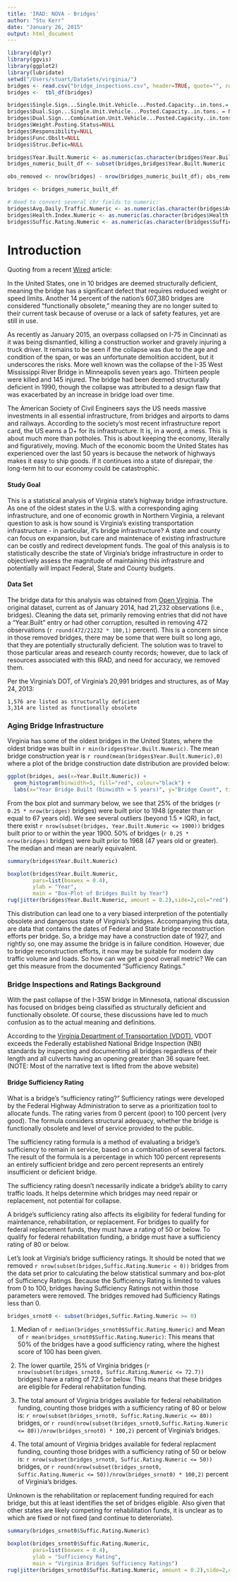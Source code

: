 ```yaml
---
title: 'IRAD: NOVA - Bridges'
author: "Stu Kerr"
date: "January 26, 2015"
output: html_document
---
```


```r
library(dplyr)
library(ggvis)
library(ggplot2)
library(lubridate)
setwd("/Users/stuart/DataSets/virginia/")
bridges <- read.csv("bridge_inspections.csv", header=TRUE, quote="", row.names=NULL, stringsAsFactors = FALSE,strip.white = TRUE)  # special parameters set for this file
bridges <-  tbl_df(bridges)
```
<!--- Transform the bridges df -->

```r
bridges$Single.Sign...Single.Unit.Vehicle...Posted.Capacity..in.tons.= NULL
bridges$Dual.Sign...Single.Unit.Vehicle...Posted.Capacity..in.tons. = NULL
bridges$Dual.Sign...Combination.Unit.Vehicle...Posted.Capacity..in.tons. = NULL
bridges$Weight.Posting.Status=NULL
bridges$Responsibility=NULL
bridges$Func.Obslt=NULL
bridges$Struc.Defic=NULL
```

```r
bridges$Year.Built.Numeric <- as.numeric(as.character(bridges$Year.Built))
bridges_numeric_built_df <- subset(bridges,bridges$Year.Built.Numeric != "  NA" & bridges$Year.Built.Numeric > 1800)

obs_removed <- nrow(bridges) - nrow(bridges_numeric_built_df); obs_removed

bridges <- bridges_numeric_built_df

# Need to convert several chr fields to numeric:
bridges$Avg.Daily.Traffic.Numeric <- as.numeric(as.character(bridges$Avg.Daily.Traffic))
bridges$Health.Index.Numeric <- as.numeric(as.character(bridges$Health.Index))
bridges$Suffic.Rating.Numeric <- as.numeric(as.character(bridges$Suffic.Rating))
```

# Introduction

Quoting from a recent [Wired](http://www.wired.com/2015/01/time-fix-americas-infrastructure-heres-start/) article:
  
In the United States, one in 10 bridges are deemed structurally deficient, meaning the bridge has a significant defect that requires reduced weight or speed limits. Another 14 percent of the nation’s 607,380 bridges are considered “functionally obsolete,” meaning they are no longer suited to their current task because of overuse or a lack of safety features, yet are still in use.

As recently as January 2015, an overpass collapsed on I-75 in Cincinnati as it was being dismantled, killing a construction worker and gravely injuring a truck driver. It remains to be seen if the collapse was due to the age and condition of the span, or was an unfortunate demolition accident, but it underscores the risks. More well known was the collapse of the I-35 West Mississippi River Bridge in Minneapolis seven years ago. Thirteen people were killed and 145 injured. The bridge had been deemed structurally deficient in 1990, though the collapse was attributed to a design flaw that was exacerbated by an increase in bridge load over time.

The American Society of Civil Engineers says the US needs massive investments in all essential infrastructure, from bridges and airports to dams and railways. According to the society’s most recent infrastructure report card, the US earns a D+ for its infrastructure. It is, in a word, a mess. This is about much more than potholes. This is about keeping the economy, literally and figuratively, moving. Much of the economic boom the United States has experienced over the last 50 years is because the network of highways makes it easy to ship goods. If it continues into a state of disrepair, the long-term hit to our economy could be catastrophic.

#### Study Goal
This is a statistical analysis of Virginia state's highway bridge infrastructure. As one of the oldest states in the U.S. with a corresponding aging infrastructure, and one of economic growth in Northern Virginia, a relevant question to ask is how sound is Virginia's existing transportation infrastructure - in particular, it's bridge infrastructure? A state and county can focus on expansion, but care and maintenace of existing infrastructure can be costly and redirect development funds. The goal of this analysis is to statistically describe the state of Virginia's bridge infrastructure in order to objectively assess the magnitude of maintaining this infrastrure and potentially will impact Federal, State and County budgets. 

#### Data Set
The bridge data for this analysis was obtained from [Open Virginia](http://data.openva.com/dataset/bridge-inspections). The original dataset, current as of January 2014, had 21,232 observations (i.e., bridges). Cleaning the data set, primarily removing entries that did not have a "Year.Built" entry or had other corruption, resulted in removing 472 observations (`r round(472/21232 * 100,1)` percent). This is a concern since in those removed bridges, there may be some that were built so long ago, that they are potentially structurally deficient. The solution was to travel to those particular areas and research county records; however, due to lack of resources associated with this IRAD, and need for accuracy, we removed them. 

Per the Virginia's DOT, of Virginia's 20,991 bridges and structures, as of May 24, 2013:

    1,576 are listed as structurally deficient
    3,314 are listed as functionally obsolete

### Aging Bridge Infrastructure

Virginia has some of the oldest bridges in the United States, where the oldest bridge was built in `r min(bridges$Year.Built.Numeric)`.  The mean bridge construction year is `r round(mean(bridges$Year.Built.Numeric),0)` where a plot of the bridge construction date distribution are provided below:


```r
ggplot(bridges, aes(x=Year.Built.Numeric)) + 
  geom_histogram(binwidth=5, fill="red", colour="black") +
  labs(x="Year Bridge Built (binwidth = 5 years)", y="Bridge Count", title = "Yearly Distribution of Virginia Bridge Building")
```

From the box plot and summary below, we see that 25% of the bridges (`r 0.25 * nrow(bridges)` bridges) were built prior to 1948 (greater than or equal to 67 years old). We see several outliers (beyond 1.5 * IQR), in fact, there exist `r nrow(subset(bridges, Year.Built.Numeric <= 1900))` bridges built prior to or within the year 1900. 50% of bridges (`r 0.25 * nrow(bridges)` bridges) were built prior to 1968 (47 years old or greater). The median and mean are nearly equivalent. 


```r
summary(bridges$Year.Built.Numeric)
```


```r
boxplot(bridges$Year.Built.Numeric,
        pars=list(boxwex = 0.4),
        ylab = "Year",
        main = "Box-Plot of Bridges Built by Year")
rug(jitter(bridges$Year.Built.Numeric, amount = 0.2),side=2,col="red")
```

This distribution can lead one to a very biased interpretion of the potentially obsolete and dangerous state of Virginia's bridges. Accompanying this data, are data that contains the dates of Federal and State bridge reconstruction efforts per bridge. So, a bridge may have a construction date of 1927, and rightly so, one may assume the bridge is in failure condition. However, due to bridge reconstruction efforts, it now may be suitable for modern day traffic volume and loads. So how can we get a good overall metric? We can get this measure from the documented "Sufficiency Ratings."


### Bridge Inspections and Ratings Background

With the past collapse of the I-35W bridge in Minnesota, national discussion has focused on bridges being classified as structurally deficient and functionally obsolete. Of course, these discussions have led to much confusion as to the actual meaning and definitions.

According to the [Virginia Department of Transportation (VDOT)](http://www.virginiadot.org/info/resources/bridge_defs.pdf), VDOT exceeds the Federally established National Bridge Inspection (NBI) standards by inspecting and documenting all bridges regardless of their length and all culverts having an opening greater than 36 square feet. (NOTE: Most of the narrative text is lifted from the above website)

#### Bridge Sufficiency Rating

What is a bridge’s “sufficiency rating?” Sufficiency ratings were developed by the Federal Highway Administration to serve as a prioritization tool to allocate funds. The rating varies from 0 percent (poor) to 100 percent (very good). The formula considers structural adequacy, whether the bridge is functionally obsolete and level of service provided to the public. 

The sufficiency rating formula is a method of evaluating a bridge’s sufficiency to remain in service, based on a combination of several factors. The result of the formula is a percentage in which 100 percent represents an entirely sufficient bridge and zero percent represents an entirely insufficient or deficient bridge. 

The sufficiency rating doesn’t necessarily indicate a bridge’s ability to carry traffic loads. It helps determine which bridges may need repair or replacement, not potential for collapse. 

A bridge’s sufficiency rating also affects its eligibility for federal funding for maintenance, rehabilitation, or replacement. For bridges to qualify for federal replacement funds, they must have a rating of 50 or below. To qualify for federal rehabilitation funding, a bridge must have a sufficiency rating of 80 or below.

Let's look at Virginia's bridge sufficiency ratings.  It should be noted that we removed `r nrow(subset(bridges,Suffic.Rating.Numeric < 0))` bridges from the data set prior to calculating the below statistical summary and box-plot of Sufficiency Ratings. Because the Sufficiency Rating is limited to values from 0 to 100, bridges having Sufficiency Ratings not within those parameters were removed. The bridges removed had Sufficiency Ratings less than 0. 

```r
bridges_srnot0 <- subset(bridges,Suffic.Rating.Numeric >= 0)
```

1. Median of `r median(bridges_srnot0$Suffic.Rating.Numeric)` and Mean of `r mean(bridges_srnot0$Suffic.Rating.Numeric)`: This means that 50% of the bridges have a good sufficiency rating, where the highest score of 100 has been given. 

2. The lower quartile, 25% of Virginia bridges (`r nrow(subset(bridges_srnot0, Suffic.Rating.Numeric <= 72.7))` bridges) have a rating of 72.5 or below. This means that these bridges are eligible for Federal rehabiitation funding. 

3. The total amount of Virginia bridges available for federal rehabilitation funding, counting those bridges with a sufficiency rating of 80 or below is: `r nrow(subset(bridges_srnot0, Suffic.Rating.Numeric <= 80))` bridges, or `r round(nrow(subset(bridges_srnot0,Suffic.Rating.Numeric <= 80))/nrow(bridges_srnot0) * 100,2)` percent of Virginia's bridges. 

4. The total amount of Virginia bridges available for federal replacment funding, counting those bridges with a sufficiency rating of 50 or below is: `r nrow(subset(bridges_srnot0, Suffic.Rating.Numeric <= 50))` bridges, or `r round(nrow(subset(bridges_srnot0, Suffic.Rating.Numeric <= 50))/nrow(bridges_srnot0) * 100,2)` percent of Virginia's bridges.

Unknown is the rehabilitation or replacement funding required for each bridge, but this at least identifies the set of bridges eligible. Also given that other states are likely competing for rehabilitation funds, it is unclear as to which are fixed or not fixed (and continue to deteroriate).

```r
summary(bridges_srnot0$Suffic.Rating.Numeric)
```

```r
boxplot(bridges_srnot0$Suffic.Rating.Numeric,
        pars=list(boxwex = 0.4),
        ylab = "Sufficiency Rating",
        main = "Virginia Bridges Sufficiency Ratings")
rug(jitter(bridges_srnot0$Suffic.Rating.Numeric, amount = 0.2),side=2,col="red")
```


